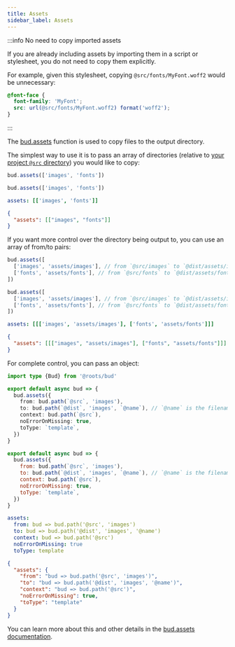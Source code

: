 ```yaml
---
title: Assets
sidebar_label: Assets
---
```



:::info No need to copy imported assets

If you are already including assets by importing them in a script or stylesheet, you do not need
to copy them explicitly.

For example, given this stylesheet, copying `@src/fonts/MyFont.woff2` would be unnecessary:

```css title=index.css
@font-face {
  font-family: 'MyFont';
  src: url(@src/fonts/MyFont.woff2) format('woff2');
}
```

:::

The [bud.assets](/reference/bud.assets) function is used to copy files to the output directory.

The simplest way to use it is to pass an array of directories (relative to [your project `@src` directory](#project-paths)) you would like to copy:

<ConfigExample>

  ```ts title=bud.config.ts
  bud.assets(['images', 'fonts'])
  ```

  ```js title=bud.config.js
  bud.assets(['images', 'fonts'])
  ```

  ```yml title=bud.config.yml
  assets: [['images', 'fonts']]
  ```

  ```json title=bud.config.json
  {
    "assets": [["images", "fonts"]]
  }
  ```

</ConfigExample>

If you want more control over the directory being output to, you can use an array of from/to pairs:

<ConfigExample>

  ```ts title=bud.config.ts
  bud.assets([
    ['images', 'assets/images'], // from `@src/images` to `@dist/assets/images`
    ['fonts', 'assets/fonts'], // from `@src/fonts` to `@dist/assets/fonts`
  ])
  ```

  ```js title=bud.config.js
  bud.assets([
    ['images', 'assets/images'], // from `@src/images` to `@dist/assets/images`
    ['fonts', 'assets/fonts'], // from `@src/fonts` to `@dist/assets/fonts`
  ])
  ```

  ```yml title=bud.config.yml
  assets: [[['images', 'assets/images'], ['fonts', 'assets/fonts']]]
  ```

  ```json title=bud.config.json
  {
    "assets": [[["images", "assets/images"], ["fonts", "assets/fonts"]]]
  }
  ```

</ConfigExample>

For complete control, you can pass an object:

<ConfigExample>

  ```ts title=bud.config.ts
  import type {Bud} from '@roots/bud'

  export default async bud => {
    bud.assets({
      from: bud.path(`@src`, 'images'),
      to: bud.path(`@dist`, 'images', `@name`), // `@name` is the filename (including hash if applicable)
      context: bud.path(`@src`),
      noErrorOnMissing: true,
      toType: `template`,
    })
  }
  ```

  ```js title=bud.config.js
  export default async bud => {
    bud.assets({
      from: bud.path(`@src`, 'images'),
      to: bud.path(`@dist`, 'images', `@name`), // `@name` is the filename (including hash if applicable)
      context: bud.path(`@src`),
      noErrorOnMissing: true,
      toType: `template`,
    })
  }
  ```

  ```yml title=bud.config.yml
  assets:
    from: bud => bud.path('@src', 'images')
    to: bud => bud.path('@dist', 'images', '@name')
    context: bud => bud.path('@src')
    noErrorOnMissing: true
    toType: template
  ```

  ```json title=bud.config.json
  {
    "assets": {
      "from": "bud => bud.path('@src', 'images')",
      "to": "bud => bud.path('@dist', 'images', '@name')",
      "context": "bud => bud.path('@src')",
      "noErrorOnMissing": true,
      "toType": "template"
    }
  }
  ```

</ConfigExample>

You can learn more about this and other details in the [bud.assets documentation](/reference/bud.assets).
